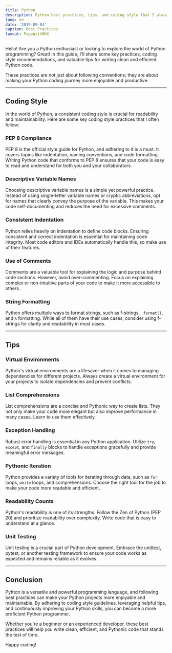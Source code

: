 ```yaml
---
title: Python
description: Python best practices, tips, and coding style that I always follow.
lang: en
date: '2019-09-04'
caption: Best Practices
layout: PageWithMDX
---
```



Hello! Are you a Python enthusiast or looking to explore the world of Python programming? Great! In this guide, I'll share some key practices, coding style recommendations, and valuable tips for writing clean and efficient Python code.

These practices are not just about following conventions; they are about making your Python coding journey more enjoyable and productive.

---

## Coding Style

In the world of Python, a consistent coding style is crucial for readability and maintainability. Here are some key coding style practices that I often follow:

### PEP 8 Compliance

PEP 8 is the official style guide for Python, and adhering to it is a must. It covers topics like indentation, naming conventions, and code formatting. Writing Python code that conforms to PEP 8 ensures that your code is easy to read and understand for both you and your collaborators.

### Descriptive Variable Names

Choosing descriptive variable names is a simple yet powerful practice. Instead of using single-letter variable names or cryptic abbreviations, opt for names that clearly convey the purpose of the variable. This makes your code self-documenting and reduces the need for excessive comments.

### Consistent Indentation

Python relies heavily on indentation to define code blocks. Ensuring consistent and correct indentation is essential for maintaining code integrity. Most code editors and IDEs automatically handle this, so make use of their features.

### Use of Comments

Comments are a valuable tool for explaining the logic and purpose behind code sections. However, avoid over-commenting. Focus on explaining complex or non-intuitive parts of your code to make it more accessible to others.

### String Formatting

Python offers multiple ways to format strings, such as f-strings, `.format()`, and `%` formatting. While all of them have their use cases, consider using f-strings for clarity and readability in most cases.

---

## Tips

### Virtual Environments

Python's virtual environments are a lifesaver when it comes to managing dependencies for different projects. Always create a virtual environment for your projects to isolate dependencies and prevent conflicts.

### List Comprehensions

List comprehensions are a concise and Pythonic way to create lists. They not only make your code more elegant but also improve performance in many cases. Learn to use them effectively.

### Exception Handling

Robust error handling is essential in any Python application. Utilize `try`, `except`, and `finally` blocks to handle exceptions gracefully and provide meaningful error messages.

### Pythonic Iteration

Python provides a variety of tools for iterating through data, such as `for` loops, `while` loops, and comprehensions. Choose the right tool for the job to make your code more readable and efficient.

### Readability Counts

Python's readability is one of its strengths. Follow the Zen of Python (PEP 20) and prioritize readability over complexity. Write code that is easy to understand at a glance.

### Unit Testing

Unit testing is a crucial part of Python development. Embrace the unittest, pytest, or another testing framework to ensure your code works as expected and remains reliable as it evolves.

---

## Conclusion

Python is a versatile and powerful programming language, and following best practices can make your Python projects more enjoyable and maintainable. By adhering to coding style guidelines, leveraging helpful tips, and continuously improving your Python skills, you can become a more proficient Python programmer.

Whether you're a beginner or an experienced developer, these best practices will help you write clean, efficient, and Pythonic code that stands the test of time.

Happy coding!
